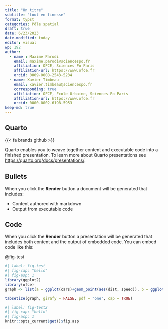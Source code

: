 ```yaml
---
title: "Un titre"
subtitle: "tout en finesse"
format: typst
categories: Pôle spatial
draft: true
date: 6/23/2023
date-modified: today
editor: visual
wp: 192
author: 
  - name : Maxime Parodi
    email: maxime.parodi@sciencespo.fr
    affiliation: OFCE, Sciences Po Paris
    affiliation-url: https://www.ofce.fr
    orcid: 0009-0008-2543-5234
  - name: Xavier Timbeau
    email: xavier.timbeau@sciencespo.fr
    corresponding: true
    affiliation: OFCE, Ecole Urbaine, Sciences Po Paris
    affiliation-url: https://www.ofce.fr
    orcid: 0000-0002-6198-5953
keep-md: true
---
```


## Quarto

{{< fa brands github >}}

Quarto enables you to weave together content and executable code into a finished presentation. To learn more about Quarto presentations see <https://quarto.org/docs/presentations/>.

## Bullets

When you click the **Render** button a document will be generated that includes:

-   Content authored with markdown
-   Output from executable code

## Code

When you click the **Render** button a presentation will be generated that includes both content and the output of embedded code. You can embed code like this:

@fig-test


```r
#| label: fig-test
#| fig-cap: "hello"
#| fig-asp: 1
library(ggplot2)
library(ofce)
graph <- list(a = ggplot(cars)+geom_point(aes(dist, speed)), b = ggplot(cars)+geom_point(aes(dist, speed)))

tabsetize(graph, girafy = FALSE, pdf = "one", cap = TRUE)
```

```r
#| label: fig-test2
#| fig-cap: "hello"
#| fig-asp: 1
knitr::opts_current$get()$fig.asp
```

